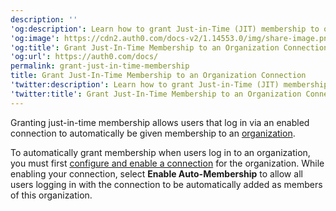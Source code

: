 ---
description: ''
'og:description': Learn how to grant Just-in-Time (JIT) membership to organizations.
'og:image': https://cdn2.auth0.com/docs-v2/1.14553.0/img/share-image.png
'og:title': Grant Just-In-Time Membership to an Organization Connection
'og:url': https://auth0.com/docs/
permalink: grant-just-in-time-membership
title: Grant Just-In-Time Membership to an Organization Connection
'twitter:description': Learn how to grant Just-in-Time (JIT) membership to organizations.
'twitter:title': Grant Just-In-Time Membership to an Organization Connection
---
Granting just-in-time membership allows users that log in via an enabled connection to automatically be given membership to an [organization](/docs/manage-users/organizations/organizations-overview).

To automatically grant membership when users log in to an organization, you must first [configure and enable a connection](/docs/manage-users/organizations/configure-organizations/enable-connections) for the organization. While enabling your connection, select **Enable Auto-Membership** to allow all users logging in with the connection to be automatically added as members of this organization.